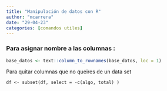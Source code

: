 ```yaml
---
title: "Manipulación de datos con R"
author: "mcarrera"
date: "29-04-23"
categories: [comandos utiles]
---
```


### Para asignar nombre a las columnas :

```r

base_datos <- text::column_to_rownames(base_datos, loc = 1)

```

Para quitar columnas que no queires de un  data set

`df <- subset(df, select = -c(algo, total) )`
